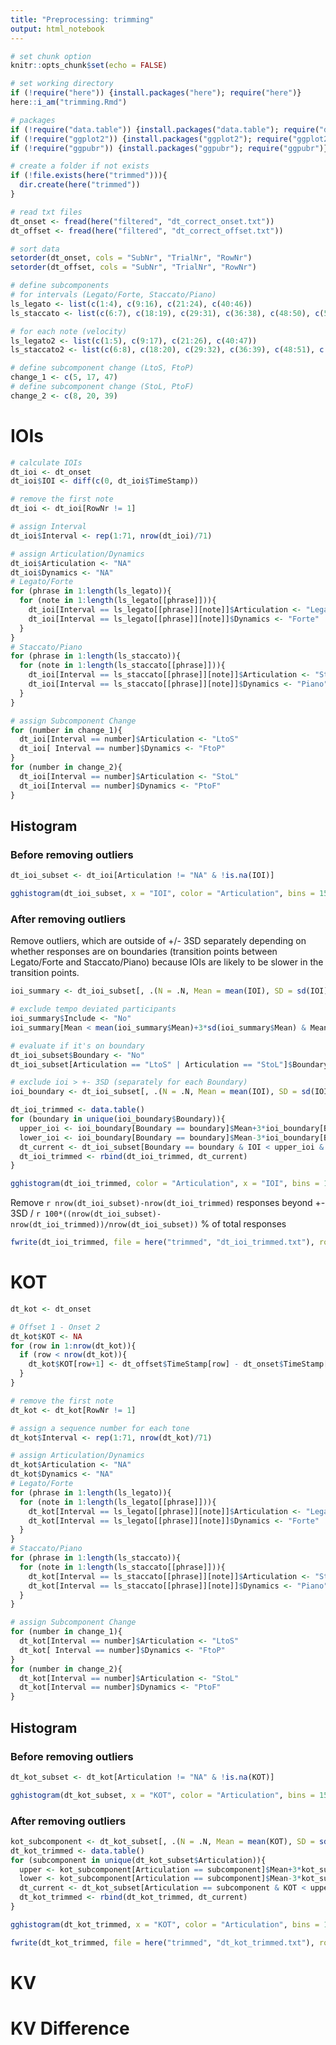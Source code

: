 ```yaml
---
title: "Preprocessing: trimming"
output: html_notebook
---
```


```r
# set chunk option
knitr::opts_chunk$set(echo = FALSE)

# set working directory
if (!require("here")) {install.packages("here"); require("here")}
here::i_am("trimming.Rmd")

# packages
if (!require("data.table")) {install.packages("data.table"); require("data.table")}
if (!require("ggplot2")) {install.packages("ggplot2"); require("ggplot2")}
if (!require("ggpubr")) {install.packages("ggpubr"); require("ggpubr")}

# create a folder if not exists
if (!file.exists(here("trimmed"))){
  dir.create(here("trimmed"))
}

# read txt files
dt_onset <- fread(here("filtered", "dt_correct_onset.txt"))
dt_offset <- fread(here("filtered", "dt_correct_offset.txt"))

# sort data
setorder(dt_onset, cols = "SubNr", "TrialNr", "RowNr")
setorder(dt_offset, cols = "SubNr", "TrialNr", "RowNr")
```

```r
# define subcomponents
# for intervals (Legato/Forte, Staccato/Piano)
ls_legato <- list(c(1:4), c(9:16), c(21:24), c(40:46))
ls_staccato <- list(c(6:7), c(18:19), c(29:31), c(36:38), c(48:50), c(53:55), c(58:64))

# for each note (velocity)
ls_legato2 <- list(c(1:5), c(9:17), c(21:26), c(40:47))
ls_staccato2 <- list(c(6:8), c(18:20), c(29:32), c(36:39), c(48:51), c(53:56), c(58:65))

# define subcomponent change (LtoS, FtoP)
change_1 <- c(5, 17, 47)
# define subcomponent change (StoL, PtoF)
change_2 <- c(8, 20, 39)
```

# IOIs
```r
# calculate IOIs
dt_ioi <- dt_onset
dt_ioi$IOI <- diff(c(0, dt_ioi$TimeStamp))

# remove the first note
dt_ioi <- dt_ioi[RowNr != 1]

# assign Interval
dt_ioi$Interval <- rep(1:71, nrow(dt_ioi)/71)

# assign Articulation/Dynamics
dt_ioi$Articulation <- "NA"
dt_ioi$Dynamics <- "NA"
# Legato/Forte
for (phrase in 1:length(ls_legato)){
  for (note in 1:length(ls_legato[[phrase]])){
    dt_ioi[Interval == ls_legato[[phrase]][note]]$Articulation <- "Legato"
    dt_ioi[Interval == ls_legato[[phrase]][note]]$Dynamics <- "Forte"
  }
}
# Staccato/Piano
for (phrase in 1:length(ls_staccato)){
  for (note in 1:length(ls_staccato[[phrase]])){
    dt_ioi[Interval == ls_staccato[[phrase]][note]]$Articulation <- "Staccato"
    dt_ioi[Interval == ls_staccato[[phrase]][note]]$Dynamics <- "Piano"
  }
}

# assign Subcomponent Change
for (number in change_1){
  dt_ioi[Interval == number]$Articulation <- "LtoS"
  dt_ioi[ Interval == number]$Dynamics <- "FtoP"
}
for (number in change_2){
  dt_ioi[Interval == number]$Articulation <- "StoL"
  dt_ioi[Interval == number]$Dynamics <- "PtoF"
}
```

## Histogram
### Before removing outliers
```r
dt_ioi_subset <- dt_ioi[Articulation != "NA" & !is.na(IOI)]

gghistogram(dt_ioi_subset, x = "IOI", color = "Articulation", bins = 150)
```

### After removing outliers
Remove outliers, which are outside of +/- 3SD separately depending on whether responses are on boundaries (transition points between Legato/Forte and Staccato/Piano) because IOIs are likely to be slower in the transition points.

```r
ioi_summary <- dt_ioi_subset[, .(N = .N, Mean = mean(IOI), SD = sd(IOI)), by = .(SubNr)]

# exclude tempo deviated participants
ioi_summary$Include <- "No"
ioi_summary[Mean < mean(ioi_summary$Mean)+3*sd(ioi_summary$Mean) & Mean > mean(ioi_summary$Mean)-3*sd(ioi_summary$Mean)]$Include <- "Yes"

# evaluate if it's on boundary
dt_ioi_subset$Boundary <- "No"
dt_ioi_subset[Articulation == "LtoS" | Articulation == "StoL"]$Boundary <- "Yes"

# exclude ioi > +- 3SD (separately for each Boundary)
ioi_boundary <- dt_ioi_subset[, .(N = .N, Mean = mean(IOI), SD = sd(IOI)), by = Boundary]

dt_ioi_trimmed <- data.table()
for (boundary in unique(ioi_boundary$Boundary)){
  upper_ioi <- ioi_boundary[Boundary == boundary]$Mean+3*ioi_boundary[Boundary == boundary]$SD
  lower_ioi <- ioi_boundary[Boundary == boundary]$Mean-3*ioi_boundary[Boundary == boundary]$SD
  dt_current <- dt_ioi_subset[Boundary == boundary & IOI < upper_ioi & IOI > lower_ioi]
  dt_ioi_trimmed <- rbind(dt_ioi_trimmed, dt_current)
}

gghistogram(dt_ioi_trimmed, color = "Articulation", x = "IOI", bins = 150)
```

Remove `r nrow(dt_ioi_subset)-nrow(dt_ioi_trimmed)` responses beyond +- 3SD / `r 100*((nrow(dt_ioi_subset)-nrow(dt_ioi_trimmed))/nrow(dt_ioi_subset))` % of total responses

```r
fwrite(dt_ioi_trimmed, file = here("trimmed", "dt_ioi_trimmed.txt"), row.names = F)
```

# KOT
```r
dt_kot <- dt_onset

# Offset 1 - Onset 2
dt_kot$KOT <- NA
for (row in 1:nrow(dt_kot)){
  if (row < nrow(dt_kot)){
    dt_kot$KOT[row+1] <- dt_offset$TimeStamp[row] - dt_onset$TimeStamp[row+1] # offset(n) - onset(n+1)
  }
}

# remove the first note
dt_kot <- dt_kot[RowNr != 1]

# assign a sequence number for each tone
dt_kot$Interval <- rep(1:71, nrow(dt_kot)/71)

# assign Articulation/Dynamics
dt_kot$Articulation <- "NA"
dt_kot$Dynamics <- "NA"
# Legato/Forte
for (phrase in 1:length(ls_legato)){
  for (note in 1:length(ls_legato[[phrase]])){
    dt_kot[Interval == ls_legato[[phrase]][note]]$Articulation <- "Legato"
    dt_kot[Interval == ls_legato[[phrase]][note]]$Dynamics <- "Forte"
  }
}
# Staccato/Piano
for (phrase in 1:length(ls_staccato)){
  for (note in 1:length(ls_staccato[[phrase]])){
    dt_kot[Interval == ls_staccato[[phrase]][note]]$Articulation <- "Staccato"
    dt_kot[Interval == ls_staccato[[phrase]][note]]$Dynamics <- "Piano"
  }
}

# assign Subcomponent Change
for (number in change_1){
  dt_kot[Interval == number]$Articulation <- "LtoS"
  dt_kot[ Interval == number]$Dynamics <- "FtoP"
}
for (number in change_2){
  dt_kot[Interval == number]$Articulation <- "StoL"
  dt_kot[Interval == number]$Dynamics <- "PtoF"
}
```

## Histogram
### Before removing outliers

```r
dt_kot_subset <- dt_kot[Articulation != "NA" & !is.na(KOT)]

gghistogram(dt_kot_subset, x = "KOT", color = "Articulation", bins = 150)
```

### After removing outliers
```r
kot_subcomponent <- dt_kot_subset[, .(N = .N, Mean = mean(KOT), SD = sd(KOT)), by = Articulation]
dt_kot_trimmed <- data.table()
for (subcomponent in unique(dt_kot_subset$Articulation)){
  upper <- kot_subcomponent[Articulation == subcomponent]$Mean+3*kot_subcomponent[Articulation == subcomponent]$SD
  lower <- kot_subcomponent[Articulation == subcomponent]$Mean-3*kot_subcomponent[Articulation == subcomponent]$SD
  dt_current <- dt_kot_subset[Articulation == subcomponent & KOT < upper & KOT > lower]
  dt_kot_trimmed <- rbind(dt_kot_trimmed, dt_current)
}

gghistogram(dt_kot_trimmed, x = "KOT", color = "Articulation", bins = 150)
```

```r
fwrite(dt_kot_trimmed, file = here("trimmed", "dt_kot_trimmed.txt"), row.names = F)
```

# KV


# KV Difference
